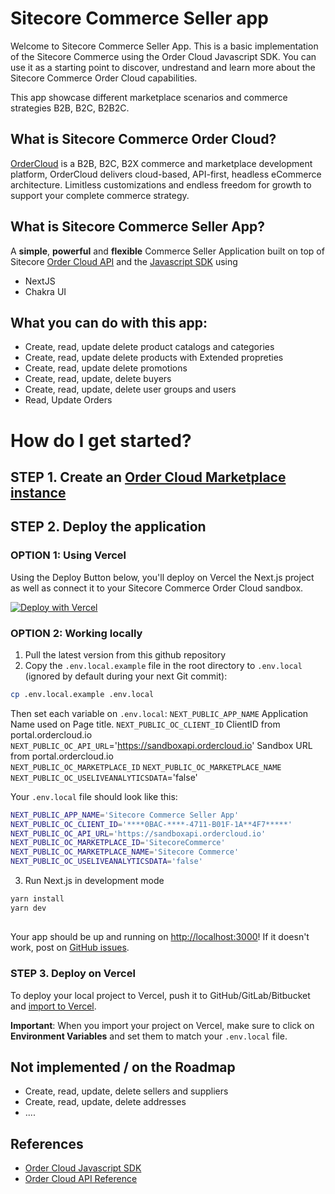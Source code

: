 # Sitecore Commerce Seller app
Welcome to Sitecore Commerce Seller App. This is a basic implementation of the Sitecore Commerce using the Order Cloud Javascript SDK. 
You can use it as a starting point to discover, undrestand and learn more about the Sitecore Commerce Order Cloud capabilities. 

This app showcase different marketplace scenarios and commerce strategies B2B, B2C, B2B2C.

## What is Sitecore Commerce Order Cloud?
[OrderCloud](https://ordercloud.io/discover/platform-overview) is a B2B, B2C, B2X commerce and marketplace development platform, 
OrderCloud delivers cloud-based, API-first, headless eCommerce architecture. Limitless customizations and endless freedom for growth to support your complete commerce strategy.

## What is Sitecore Commerce Seller App?
A **simple**, **powerful** and **flexible** Commerce Seller Application built on top of Sitecore [Order Cloud API](https://ordercloud.io/api-reference) and the [Javascript SDK](https://www.npmjs.com/package/ordercloud-javascript-sdk) using 
* NextJS 
* Chakra UI

## What you can do with this app: 
* Create, read, update delete product catalogs and categories
* Create, read, update delete products with Extended propreties
* Create, read, update delete promotions
* Create, read, update, delete buyers
* Create, read, update, delete user groups and users
* Read, Update Orders

# How do I get started? 
## STEP 1. Create an [Order Cloud Marketplace instance](https://portal.ordercloud.io)
## STEP 2. Deploy the application
### OPTION 1: Using Vercel
Using the Deploy Button below, you'll deploy on Vercel the Next.js project as well as connect it to your Sitecore Commerce Order Cloud sandbox.

[![Deploy with Vercel](https://vercel.com/button)](https://vercel.com/new/clone?repository-url=https%3A%2F%2Fgithub.com%2FSitecoreNA%2Fsitecore-commerce%2Ftree%2Fmain)

### OPTION 2: Working locally
1. Pull the latest version from this github repository
2. Copy the `.env.local.example` file in the root directory to `.env.local` (ignored by default during your next Git commit):

```bash
cp .env.local.example .env.local
```

Then set each variable on `.env.local`:
`NEXT_PUBLIC_APP_NAME` Application Name used on Page title. 
`NEXT_PUBLIC_OC_CLIENT_ID` ClientID from portal.ordercloud.io  
`NEXT_PUBLIC_OC_API_URL`='https://sandboxapi.ordercloud.io' Sandbox URL from portal.ordercloud.io  
`NEXT_PUBLIC_OC_MARKETPLACE_ID` 
`NEXT_PUBLIC_OC_MARKETPLACE_NAME`
`NEXT_PUBLIC_OC_USELIVEANALYTICSDATA`='false'



Your `.env.local` file should look like this:

```bash
NEXT_PUBLIC_APP_NAME='Sitecore Commerce Seller App'
NEXT_PUBLIC_OC_CLIENT_ID='****0BAC-****-4711-B01F-1A**4F7*****'
NEXT_PUBLIC_OC_API_URL='https://sandboxapi.ordercloud.io'
NEXT_PUBLIC_OC_MARKETPLACE_ID='SitecoreCommerce'
NEXT_PUBLIC_OC_MARKETPLACE_NAME='Sitecore Commerce'
NEXT_PUBLIC_OC_USELIVEANALYTICSDATA='false'
```

3. Run Next.js in development mode
```bash
yarn install
yarn dev
```
##
Your app should be up and running on [http://localhost:3000](http://localhost:3000)! 
If it doesn't work, post on [GitHub issues](https://github.com/medkrimi/commercenext.js/discussions).

### STEP 3. Deploy on Vercel

To deploy your local project to Vercel, push it to GitHub/GitLab/Bitbucket and [import to Vercel](https://vercel.com/new?utm_source=github&utm_medium=readme&utm_campaign=next-example).

**Important**: When you import your project on Vercel, make sure to click on **Environment Variables** and set them to match your `.env.local` file.


## Not implemented / on the Roadmap
* Create, read, update, delete sellers and suppliers
* Create, read, update, delete addresses
* ....

## References

* [Order Cloud Javascript SDK](https://www.npmjs.com/package/ordercloud-javascript-sdk)
* [Order Cloud API Reference](https://ordercloud.io/api-reference)

